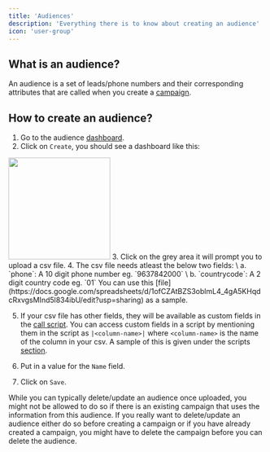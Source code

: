 ```yaml
---
title: 'Audiences'
description: 'Everything there is to know about creating an audience'
icon: 'user-group'
---
```


## What is an audience?

An audience is a set of leads/phone numbers and their corresponding attributes that are called when you
create a [campaign](/essentials/campaigns#how-to-create-a-campaign).

## How to create an audience?

1. Go to the audience [dashboard](https://sapien-beige.vercel.app/dashboard/audience).
2. Click on `Create`, you should see a dashboard like this:
<img height="200" src="/images/create-audience.png" />
3. Click on the grey area it will prompt you to upload a csv file.
4. The csv file needs atleast the below two fields: \
    a. `phone`: A 10 digit phone number eg. `9637842000` \
    b. `countrycode`: A 2 digit country code eg. `01`

<Note>
You can use this [file](https://docs.google.com/spreadsheets/d/1ofCZAtBZS3oblmL4_4gA5KHqdcRxvgsMInd5l834ibU/edit?usp=sharing) as a sample.
</Note>

5. If your csv file has other fields, they will be available as custom fields in the [call script](/essentials/scripts#2-what-is-the-agent-doing). 
You can access custom fields in a script by mentioning them in the script as `|<column-name>|` where `<column-name>` is the name of the column in your csv. 
A sample of this is given under the scripts [section](/essentials/scripts#how-to-write-a-script).

6. Put in a value for the `Name` field.
7. Click on `Save`.

<Note>
While you can typically delete/update an audience once uploaded, you might not be allowed to do so if there is an existing campaign
that uses the information from this audience. If you really want to delete/update an audience either do so before creating a campaign or
if you have already created a campaign, you might have to delete the campaign before you can delete the audience.
</Note>
